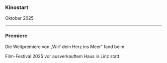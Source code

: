 ### Kinostart

Oktober 2025

***

### Premiere

Die Weltpremiere von „Wirf dein Herz ins Meer“ fand beim

<CrossingEuropeLink />

Film-Festival 2025 vor ausverkauftem Haus in Linz statt.

<CrossingEuropeImage />
